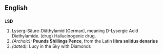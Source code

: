 ==English==

==={{abbreviation}}===
'''LSD'''
# Lyserg-Säure-Diäthylamid (German), meaning D-Lysergic Acid Diethylamide. (drug) Hallucinogenic drug.
# ''(Archaic):'' '''Pounds Shillings Pence''', from the Latin '''libra solidus denarius'''
# ''(dated):'' Lucy in the Sky with Diamonds